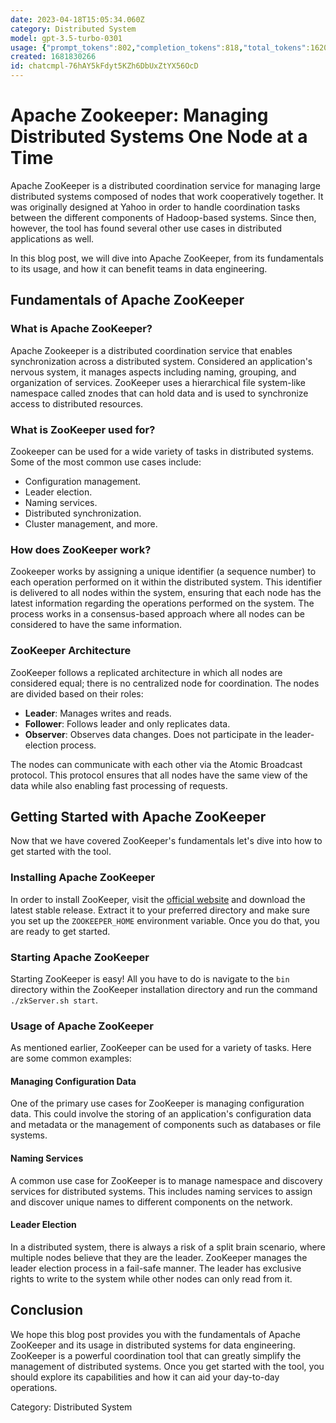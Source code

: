 ```yaml
---
date: 2023-04-18T15:05:34.060Z
category: Distributed System
model: gpt-3.5-turbo-0301
usage: {"prompt_tokens":802,"completion_tokens":818,"total_tokens":1620}
created: 1681830266
id: chatcmpl-76hAY5kFdyt5KZh6DbUxZtYX56OcD
---
```


# Apache Zookeeper: Managing Distributed Systems One Node at a Time

Apache ZooKeeper is a distributed coordination service for managing large distributed systems composed of nodes that work cooperatively together. It was originally designed at Yahoo in order to handle coordination tasks between the different components of Hadoop-based systems. Since then, however, the tool has found several other use cases in distributed applications as well.

In this blog post, we will dive into Apache ZooKeeper, from its fundamentals to its usage, and how it can benefit teams in data engineering. 

## Fundamentals of Apache ZooKeeper

### What is Apache ZooKeeper?
Apache Zookeeper is a distributed coordination service that enables synchronization across a distributed system. Considered an application's nervous system, it manages aspects including naming, grouping, and organization of services. ZooKeeper uses a hierarchical file system-like namespace called znodes that can hold data and is used to synchronize access to distributed resources.

### What is ZooKeeper used for?
Zookeeper can be used for a wide variety of tasks in distributed systems. Some of the most common use cases include:
- Configuration management.
- Leader election.
- Naming services.
- Distributed synchronization.
- Cluster management, and more.

### How does ZooKeeper work?
Zookeeper works by assigning a unique identifier (a sequence number) to each operation performed on it within the distributed system. This identifier is delivered to all nodes within the system, ensuring that each node has the latest information regarding the operations performed on the system. The process works in a consensus-based approach where all nodes can be considered to have the same information.

### ZooKeeper Architecture
ZooKeeper follows a replicated architecture in which all nodes are considered equal; there is no centralized node for coordination. The nodes are divided based on their roles:
- **Leader**: Manages writes and reads.
- **Follower**: Follows leader and only replicates data.
- **Observer**: Observes data changes. Does not participate in the leader-election process.

The nodes can communicate with each other via the Atomic Broadcast protocol. This protocol ensures that all nodes have the same view of the data while also enabling fast processing of requests.

## Getting Started with Apache ZooKeeper
Now that we have covered ZooKeeper's fundamentals let's dive into how to get started with the tool.

### Installing Apache ZooKeeper
In order to install ZooKeeper, visit the [official website](https://zookeeper.apache.org/releases.html) and download the latest stable release. Extract it to your preferred directory and make sure you set up the `ZOOKEEPER_HOME` environment variable. Once you do that, you are ready to get started.

### Starting Apache ZooKeeper
Starting ZooKeeper is easy! All you have to do is navigate to the `bin` directory within the ZooKeeper installation directory and run the command `./zkServer.sh start`.

### Usage of Apache ZooKeeper
As mentioned earlier, ZooKeeper can be used for a variety of tasks. Here are some common examples:
#### Managing Configuration Data
One of the primary use cases for ZooKeeper is managing configuration data. This could involve the storing of an application's configuration data and metadata or the management of components such as databases or file systems.

#### Naming Services
A common use case for ZooKeeper is to manage namespace and discovery services for distributed systems. This includes naming services to assign and discover unique names to different components on the network.

#### Leader Election
In a distributed system, there is always a risk of a split brain scenario, where multiple nodes believe that they are the leader. ZooKeeper manages the leader election process in a fail-safe manner. The leader has exclusive rights to write to the system while other nodes can only read from it.

## Conclusion
We hope this blog post provides you with the fundamentals of Apache ZooKeeper and its usage in distributed systems for data engineering. ZooKeeper is a powerful coordination tool that can greatly simplify the management of distributed systems. Once you get started with the tool, you should explore its capabilities and how it can aid your day-to-day operations.

Category: Distributed System